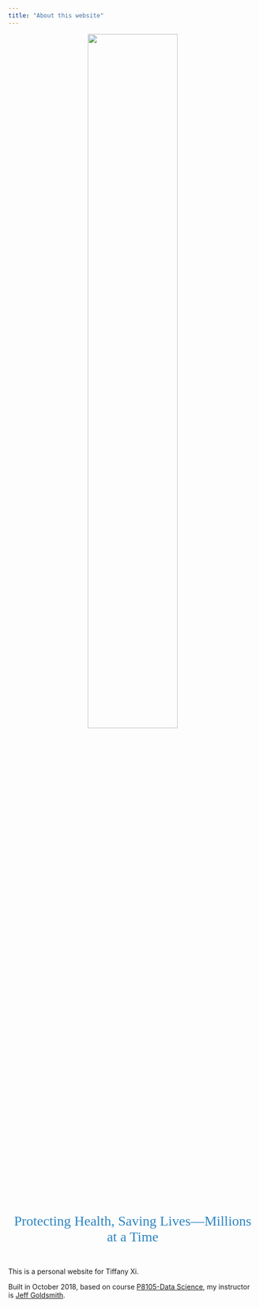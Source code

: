 ```yaml
---
title: "About this website"
---
```


<center><img src = "images/logo.png" style = "width:60%"> </center>

<br />

<center><span style="color:#2C85C2; font-family: Babas; font-size: 2em;">Protecting Health, Saving Lives—Millions at a Time</span></center>

<br/>


This is a personal website for Tiffany Xi.

Built in October 2018, based on course [P8105-Data Science](http://p8105.com/), my instructor is [Jeff Goldsmith](https://github.com/jeff-goldsmith).